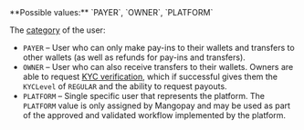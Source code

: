 <ParamField body="UserCategory" type="string">   
**Possible values:** `PAYER`, `OWNER`, `PLATFORM`

The [category](/guides/users/categories) of the user:  
- `PAYER` – User who can only make pay-ins to their wallets and transfers to other wallets (as well as refunds for pay-ins and transfers).
- `OWNER` – User who can also receive transfers to their wallets. Owners are able to request [KYC verification](/guides/users/verification), which if successful gives them the `KYCLevel` of `REGULAR` and the ability to request payouts.
- `PLATFORM` – Single specific user that represents the platform. The `PLATFORM` value is only assigned by Mangopay and may be used as part of the approved and validated workflow implemented by the platform.
</ParamField>